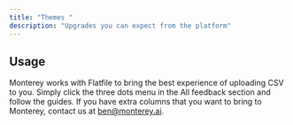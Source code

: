 ```yaml
---
title: "Themes "
description: "Upgrades you can expect from the platform"
---
```


## Usage

Monterey works with Flatfile to bring the best experience of uploading CSV to you. Simply click the three dots menu in the All feedback section and follow the guides. If you have extra columns that you want to bring to Monterey, contact us at ben@monterey.ai.
